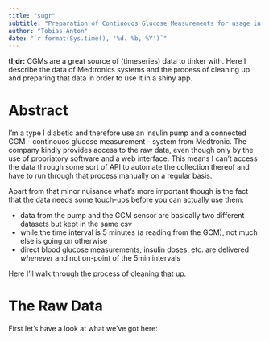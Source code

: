 ```yaml
---
title: "sugr"
subtitle: "Preparation of Continouos Glucose Measurements for usage in a shiny app"
author: "Tobias Anton"
date: "`r format(Sys.time(), '%d. %b, %Y')`"
---
```


::: tldr
**tl;dr:** CGMs are a great source of (timeseries) data to tinker with. Here I describe the data of Medtronics systems and the process of cleaning up and preparing that data in order to use it in a shiny app.
:::

# Abstract

I'm a type I diabetic and therefore use an insulin pump and a connected CGM - continouos glucose measurement - system from Medtronic. The company kindly provides access to the raw data, even though only by the use of propriatory software and a web interface. This means I can't access the data through some sort of API to automate the collection thereof and have to run through that process manually on a regular basis.

Apart from that minor nuisance what's more important though is the fact that the data needs some touch-ups before you can actually use them:

- data from the pump and the GCM sensor are basically two different datasets but kept in the same csv
- while the time interval is 5 minutes (a reading from the GCM), not much else is going on otherwise
- direct blood glucose measurements, insulin doses, etc. are delivered _whenever_ and not on-point of the 5min intervals

Here I'll walk through the process of cleaning that up.

# The Raw Data

First let's have a look at what we've got here:

```r

```


